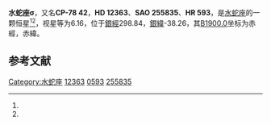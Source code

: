 {{Starbox begin
| name = 水蛇座σ
}}
{{Starbox observe
| epoch = [[J2000.0|J2000.0]]
| constell = [[水蛇座|水蛇座]]<ref name=SIMBAD>{{cite web
 | url=http://simbad.u-strasbg.fr/simbad/sim-id?Ident=HR+593
 | title=Pulsating variable Star
 | publisher=Centre de Données astronomiques de Strasbourg
 | work=SIMBAD
 | accessdate=2012-07-13
 | archive-date=2019-09-02
 | archive-url=https://web.archive.org/web/20190902044039/http://simbad.u-strasbg.fr/simbad/sim-id?Ident=HR+593
 | dead-url=no
 }}</ref><ref name=DATA>{{cite web
 | url=http://vizier.u-strasbg.fr/viz-bin/VizieR-5?-out.add=.&-source=5050&-corr=PK=HR&-out.max=9999&HR=593
 | title=VizieR Detailed Page
 | accessdate=2012-07-13
 | archive-date=2016-03-05
 | archive-url=https://web.archive.org/web/20160305031708/http://vizier.u-strasbg.fr/viz-bin/VizieR-5?-out.add=.&-source=5050&-corr=PK=HR&-out.max=9999&HR=593
 | dead-url=no
 }}</ref>
| 星官 = 
| ra = {{RA|1|55|50.5}}<ref name=SIMBAD /><ref name=DATA />
| dec = {{DEC|-78|20|54}}<ref name=SIMBAD /><ref name=DATA />
| appmag_v = 6.16<ref name=SIMBAD /><ref name=DATA />
}}
{{Starbox character
| class = F5-6IV-V<ref name=SIMBAD /><ref name=DATA />
| b-v = 0.44<ref name=SIMBAD /><ref name=DATA />
| u-b = 0.01<ref name=SIMBAD /><ref name=DATA />
| r-i = <ref name=SIMBAD /><ref name=DATA />
| variable = 
}}
{{Starbox astrometry
| radial_v = 0.01
| prop_mo_ra = 6
| parallax = 
| p_error = 
}}
{{Starbox catalog
| names =CP-78 42，[[SAO星表|SAO]] 255835，[[HD星表|HD]] 12363，[[HR星表|HR]] 593}}
{{Starbox reference |Simbad=HR+593}}
{{Starbox end}}

'''水蛇座σ'''，又名'''CP-78 42'''，'''HD 12363'''、'''SAO 255835'''、'''HR 593'''，是[[水蛇座|水蛇座]]的一颗恒星<ref name=SIMBAD /><ref name=DATA />，视星等为6.16，位于[[銀道座標系|銀經]]298.84，[[銀道座標系|銀緯]]-38.26，其[[B1900.0|B1900.0]]坐标为赤經{{RA|1|56|0.7}}，赤緯{{DEC|-78|-38.26|14}}。

== 参考文献 ==
{{reflist}}

{{star-stub}}

{{水蛇座恒星}}
[[Category:水蛇座|Category:水蛇座]]
[[Category:HD和HDE天體|12363]]
[[Category:HR天體|0593]]
[[Category:SAO天體|255835]]